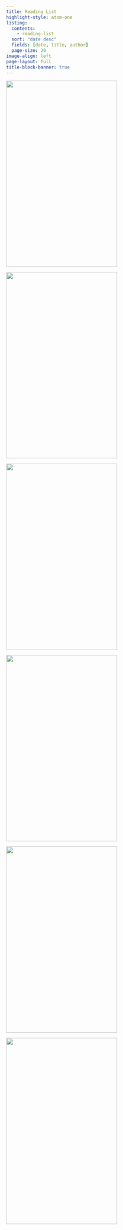 ```yaml
---
title: Reading List
highlight-style: atom-one
listing:
  contents:
    - reading-list
  sort: "date desc"
  fields: [date, title, author]
  page-size: 20
image-align: left
page-layout: full
title-block-banner: true
---
```

::: {layout-ncol=3}
[![](reading-list/atomic-habits.png){width="300" height="500"}](https://www.amazon.com/Atomic-Habits-Proven-Build-Break/dp/0735211299/ref=sr_1_1?keywords=atomic+habits&qid=1665530545&qu=eyJxc2MiOiIyLjU4IiwicXNhIjoiMi4zMCIsInFzcCI6IjIuMzYifQ%3D%3D&sr=8-1)

[![](reading-list/growth-mindset.png){width="300" height="500"}](https://www.amazon.com/Mindset-Psychology-Carol-S-Dweck/dp/0345472322/ref=sr_1_6?keywords=growth+mindset&qid=1665531246&qu=eyJxc2MiOiI1LjY5IiwicXNhIjoiNS40MCIsInFzcCI6IjQuNDkifQ%3D%3D&sprefix=growth+min%2Caps%2C159&sr=8-6)

[![](reading-list/thinking-in-systems.png){width="300" height="500"}](https://www.amazon.com/Thinking-Systems-Donella-H-Meadows/dp/1603580557/ref=sr_1_1?keywords=thinking+in+systems&qid=1665531744&qu=eyJxc2MiOiIxLjg0IiwicXNhIjoiMS40NCIsInFzcCI6IjEuNjgifQ%3D%3D&sr=8-1)

[![](reading-list/deep-work.png){width="300" height="500"}](https://www.amazon.com/Deep-Work-Focused-Success-Distracted/dp/1455586692/ref=sr_1_1?keywords=deep+work&qid=1665531674&qu=eyJxc2MiOiIyLjcyIiwicXNhIjoiMi41MiIsInFzcCI6IjIuNjgifQ%3D%3D&sr=8-1)

[![](reading-list/smart-notes.png){width="300" height="500"}](https://www.amazon.com/How-Take-Smart-Notes-Technique/dp/3982438802/ref=sr_1_1?keywords=how+to+take+smart&qid=1665531881&qu=eyJxc2MiOiIxLjg5IiwicXNhIjoiMS40NiIsInFzcCI6IjAuOTcifQ%3D%3D&sr=8-1)

[![](reading-list/unix-memoir.png){width="300" height="500"}](https://www.amazon.com/UNIX-History-Memoir-Brian-Kernighan/dp/1695978552/ref=sr_1_1?keywords=Unix+history+and+memoir&qid=1665532065&qu=eyJxc2MiOiIwLjY0IiwicXNhIjoiMC42MyIsInFzcCI6IjAuNjgifQ%3D%3D&sr=8-1)
:::

